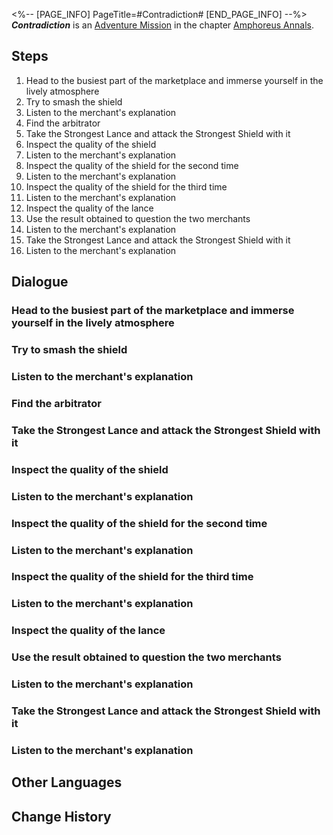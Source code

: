 <%-- [PAGE_INFO]
PageTitle=#Contradiction#
[END_PAGE_INFO] --%>
{{Stub|Dialogue.}}
{{Mission Infobox
|id            = 5000401
|title         = 
|image         = <!--Mission Contradiction.png-->
|type          = Adventure
|event_name    = 
|chapter       = Amphoreus Annals
|requirements  = [[Trailblaze Mission]] ''[[Silver Chariot, Away to that Blackened Land]]'' completed
|summary       = <!--official mission summary from Fate's Atlas-->
|characters    = Trailblazer
|startLocation = [[<!--starting world-->]] - [[<!--starting area-->]]
|world         = <!--starting world-->
|area          = <!--starting area-->
|prev          = 
|next          = 
|rewards       = Stellar Jade*10; Adventure Log*3; Credit*20,000
}}
'''''Contradiction''''' is an [[Adventure Mission]] in the chapter [[Amphoreus Annals]].

==Steps==
# Head to the busiest part of the marketplace and immerse yourself in the lively atmosphere
# Try to smash the shield
# Listen to the merchant's explanation
# Find the arbitrator
# Take the Strongest Lance and attack the Strongest Shield with it
# Inspect the quality of the shield
# Listen to the merchant's explanation
# Inspect the quality of the shield for the second time
# Listen to the merchant's explanation
# Inspect the quality of the shield for the third time
# Listen to the merchant's explanation
# Inspect the quality of the lance
# Use the result obtained to question the two merchants
# Listen to the merchant's explanation
# Take the Strongest Lance and attack the Strongest Shield with it
# Listen to the merchant's explanation

<!--
==Gameplay Notes==

--><!--
==Trial Character==

-->
==Dialogue==
{{Stub Dialogue}}
===Head to the busiest part of the marketplace and immerse yourself in the lively atmosphere{{subst:void|<!--500040102-->}}===
{{Mission Description|type=adventure|location=<!--to be added-->|The marketplace is definitely the liveliest spot around. If you have some time, stop by and see what interesting finds await.}}
{{Dialogue Start}}
:{{tx}}
{{Dialogue End}}

===Try to smash the shield{{subst:void|<!--500040103-->}}===
{{Mission Description|type=adventure|location=<!--to be added-->|update|The merchant claims this is the most robust shield. Is that for real? Try smashing it!}}
{{Dialogue Start}}
:{{tx}}
{{Dialogue End}}

===Listen to the merchant's explanation{{subst:void|<!--500040104-->}}===
{{Dialogue Start}}
:{{tx}}
{{Dialogue End}}

===Find the arbitrator{{subst:void|<!--500040105-->}}===
{{Mission Description|type=adventure|location=<!--to be added-->|update|Both merchants insist they aren't selling fakes. It seems you'll need to find a credible arbitrator to settle the dispute.}}
{{Dialogue Start}}
:{{tx}}
{{Dialogue End}}

===Take the Strongest Lance and attack the Strongest Shield with it{{subst:void|<!--500040106-->}}===
{{Mission Description|type=adventure|location=<!--to be added-->|update|Chartonus has agreed to act as the arbitrator &mdash; what an exciting turn of events! Now, take up the Strongest Lance and attack the Strongest Shield!}}
{{Dialogue Start}}
:{{tx}}
{{Dialogue End}}

===Inspect the quality of the shield{{subst:void|<!--500040107-->}}===
{{Mission Description|type=adventure|location=<!--to be added-->|update|The merchants still refuse to acknowledge that the lance and shield are both fakes. Left with no other option, you decide to test the shield's quality using a regular weapon.}}
{{Dialogue Start}}
:{{tx}}
{{Dialogue End}}

===Listen to the merchant's explanation{{subst:void|<!--500040108-->}}===
{{Dialogue Start}}
:{{tx}}
{{Dialogue End}}

===Inspect the quality of the shield for the second time{{subst:void|<!--500040109-->}}===
{{Dialogue Start}}
:{{tx}}
{{Dialogue End}}

===Listen to the merchant's explanation{{subst:void|<!--500040110-->}}===
{{Dialogue Start}}
:{{tx}}
{{Dialogue End}}

===Inspect the quality of the shield for the third time{{subst:void|<!--500040111-->}}===
{{Dialogue Start}}
:{{tx}}
{{Dialogue End}}

===Listen to the merchant's explanation{{subst:void|<!--500040112-->}}===
{{Dialogue Start}}
:{{tx}}
{{Dialogue End}}

===Inspect the quality of the lance{{subst:void|<!--500040113-->}}===
{{Mission Description|type=adventure|location=<!--to be added-->|update|The merchants still refuse to acknowledge that the lance and shield are both fakes. Now, it's time to assess the lance's quality.}}
{{Dialogue Start}}
:{{tx}}
{{Dialogue End}}

===Use the result obtained to question the two merchants{{subst:void|<!--500040114-->}}===
{{Mission Description|type=adventure|location=<!--to be added-->|update|The results are in: the Strongest Lance and the Strongest Shield have both been proven to be fakes. Now, it's time to question the two merchants.}}
{{Dialogue Start}}
:{{tx}}
{{Dialogue End}}

===Listen to the merchant's explanation{{subst:void|<!--500040115-->}}===
{{Mission Description|type=adventure|location=<!--to be added-->|update|The merchants still refuse to acknowledge that the lance and shield are both fakes. Left with no other option, you decide to test the shield's quality using a regular weapon.}}
{{Dialogue Start}}
:{{tx}}
{{Dialogue End}}

===Take the Strongest Lance and attack the Strongest Shield with it{{subst:void|<!--500040116-->}}===
{{Dialogue Start}}
:{{tx}}
{{Dialogue End}}

===Listen to the merchant's explanation{{subst:void|<!--500040117-->}}===
{{Dialogue Start}}
:{{tx}}
{{Dialogue End}}

==Other Languages==
{{Other Languages
|en   = Contradiction
|zhs  = 自相矛盾
|zht  = 自相矛盾
|ja   = 自己矛盾
|ko   = 자기모순
|es   = La contradicción
|fr   = Contradiction
|ru   = Ожидание и реальность
|th   = หอกโล่ขัดแย้งกัน
|vi   = Mâu Thuẫn
|de   = Selbstwiderspruch
|id   = Kontradiksi
|pt   = Contradição
}}

==Change History==
{{Change History|3.0}}
